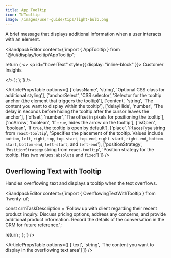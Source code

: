 ```yaml
---
title: App Tooltip
icon: TbTooltip
image: /images/user-guide/tips/light-bulb.png
---
```


A brief message that displays additional information when a user interacts with an element.


<ArticleTabs label1="Usage" label2="Props">
<ArticleTab>

<SandpackEditor content={`import { AppTooltip } from "@/ui/display/tooltip/AppTooltip";

  return (
    <>
      <p id="hoverText" style={{ display: "inline-block" }}>
        Customer Insights
      </p>
      <AppTooltip
        className
        anchorSelect="#hoverText"
        content="Explore customer behavior and preferences"
        delayHide={0}
        offset={6}
        noArrow={false}
        isOpen={true}
        place="bottom"
        positionStrategy="absolute"
      />
    </>
  );
};`} />

</ArticleTab>

<ArticleTab>

<ArticlePropsTable options={[
  ['className', 'string', 'Optional CSS class for additional styling'],
  ['anchorSelect', 'CSS selector', 'Selector for the tooltip anchor (the element that triggers the tooltip)'],
  ['content', 'string', 'The content you want to display within the tooltip'],
  ['delayHide', 'number', 'The delay in seconds before hiding the tooltip after the cursor leaves the anchor'],
  ['offset', 'number', 'The offset in pixels for positioning the tooltip'],
  ['noArrow', 'boolean', 'If `true`, hides the arrow on the tooltip'],
  ['isOpen', 'boolean', 'If `true`, the tooltip is open by default'],
  ['place', '`PlacesType` string from `react-tooltip`', 'Specifies the placement of the tooltip. Values include `bottom`, `left`, `right`, `top`, `top-start`, `top-end`, `right-start`, `right-end`, `bottom-start`, `bottom-end`, `left-start`, and `left-end`'],
  ['positionStrategy', '`PositionStrategy` string from `react-tooltip`', 'Position strategy for the tooltip. Has two values: `absolute` and `fixed`']
]} />

</ArticleTab>

</ArticleTabs>

## Overflowing Text with Tooltip

Handles overflowing text and displays a tooltip when the text overflows. 

<ArticleTabs label1="Usage" label2="Props">
<ArticleTab>

<SandpackEditor content={`import { OverflowingTextWithTooltip } from 'twenty-ui';

  const crmTaskDescription =
    'Follow up with client regarding their recent product inquiry. Discuss pricing options, address any concerns, and provide additional product information. Record the details of the conversation in the CRM for future reference.';

  return <OverflowingTextWithTooltip text={crmTaskDescription} />;
};`} />

</ArticleTab>

<ArticleTab>

<ArticlePropsTable options={[
  ['text', 'string', 'The content you want to display in the overflowing text area']
]} />

</ArticleTab>

</ArticleTabs>
